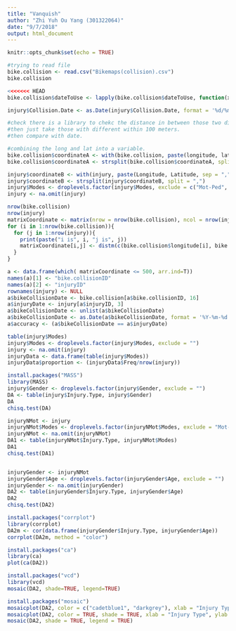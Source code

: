 ```yaml
---
title: "Vanquish"
author: "Zhi Yuh Ou Yang (301322064)"
date: "9/7/2018"
output: html_document
---
```


```r
knitr::opts_chunk$set(echo = TRUE)
```

```r
#trying to read file
bike.collision <- read.csv("Bikemaps(collision).csv")
bike.collision

<<<<<<< HEAD
bike.collision$dateToUse <- lapply(bike.collision$dateToUse, function(x) format(as.Date(x, format ='%Y-%m-%d'), '%Y-%m-%d')) #if we didnt put the second part in the function, then R will calculate the date since the origin which is from 1970.

injury$Collision.Date <- as.Date(injury$Collision.Date, format = '%d/%m/%Y')
```

```r
#check there is a library to chekc the distance in between those two different sources, the lad and long (by matrix).
#then just take those with different within 100 meters.
#then compare with date.

#combining the long and lat into a variable.
bike.collision$coordinateA <- with(bike.collision, paste(longitude, latitude, sep = ","))
bike.collision$coordinateA <- strsplit(bike.collision$coordinateA, split = ",")

injury$coordinateB <- with(injury, paste(Longitude, Latitude, sep = ","))
injury$coordinateB <- strsplit(injury$coordinateB, split = ",")
injury$Modes <- droplevels.factor(injury$Modes, exclude = c("Mot-Ped", "Ped-Unk", "Single Mot", "Single Mot", "Single Ped", "Single Veh", "Veh-Mot", "Veh-Ped", "Veh-Veh"))
injury <- na.omit(injury)

nrow(bike.collision)
nrow(injury)
matrixCoordinate <- matrix(nrow = nrow(bike.collision), ncol = nrow(injury))
for (i in 1:nrow(bike.collision)){
  for (j in 1:nrow(injury)){
    print(paste("i is", i, "j is", j))
    matrixCoordinate[i,j] <- distm(c(bike.collision$longitude[i], bike.collision$latitude[i]), c(injury$Longitude[j], injury$Latitude[j]), fun = distHaversine)
  }
}

a <- data.frame(which( matrixCoordinate <= 500, arr.ind=T))
names(a)[1] <- "bike.collisionID"
names(a)[2] <- "injuryID"
rownames(injury) <- NULL
a$bikeCollisionDate <- bike.collision[a$bike.collisionID, 16]
a$injuryDate <- injury[a$injuryID, 3]
a$bikeCollisionDate <- unlist(a$bikeCollisionDate)
a$bikeCollisionDate <- as.Date(a$bikeCollisionDate, format = '%Y-%m-%d')
a$accuracy <- (a$bikeCollisionDate == a$injuryDate)
```

```r
table(injury$Modes)
injury$Modes <- droplevels.factor(injury$Modes, exclude = "")
injury <- na.omit(injury)
injuryData <- data.frame(table(injury$Modes))
injuryData$proportion <- (injuryData$Freq/nrow(injury))
```

```r
install.packages("MASS")
library(MASS)
injury$Gender <- droplevels.factor(injury$Gender, exclude = "")
DA <- table(injury$Injury.Type, injury$Gender)
DA
chisq.test(DA) 

injuryNMot <- injury
injuryNMot$Modes <- droplevels.factor(injuryNMot$Modes, exclude = "Mot-Cyl") 
injuryNMot <- na.omit(injuryNMot)
DA1 <- table(injuryNMot$Injury.Type, injuryNMot$Modes)
DA1
chisq.test(DA1)


injuryGender <- injuryNMot
injuryGender$Age <- droplevels.factor(injuryGender$Age, exclude = "")
injuryGender <- na.omit(injuryGender)
DA2 <- table(injuryGender$Injury.Type, injuryGender$Age)
DA2
chisq.test(DA2)

install.packages("corrplot")
library(corrplot)
DA2m <- cor(data.frame(injuryGender$Injury.Type, injuryGender$Age))
corrplot(DA2m, method = "color")

install.packages("ca")
library(ca) 
plot(ca(DA2))

install.packages("vcd")
library(vcd)
mosaic(DA2, shade=TRUE, legend=TRUE)

install.packages("mosaic")
mosaicplot(DA2, color = c("cadetblue1", "darkgrey"), xlab = "Injury Type", ylab = "Age Group", shade = TRUE)
mosaicplot(DA2, color = TRUE, shade = TRUE, xlab = "Injury Type", ylab = "Age Group")
mosaic(DA2, shade = TRUE, legend = TRUE)
```

